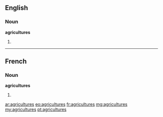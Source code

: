 ==English==

===Noun===
'''agricultures'''

# {{plural of|agriculture}}

----

==French==

===Noun===
'''agricultures''' {{f}}

# {{plural of|agriculture|lang=fr}}

[[ar:agricultures]]
[[eo:agricultures]]
[[fr:agricultures]]
[[mg:agricultures]]
[[my:agricultures]]
[[pt:agricultures]]